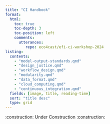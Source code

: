 ```yaml
---
title: "CI Handbook"
format:
  html:
    toc: true
    toc-depth: 3
    toc-position: left
    comments:
      utterances:
         repo: eco4cast/efi-ci-workshop-2024
listing: 
  contents: 
    - "model-output-standards.qmd"
    - "design_justice.qmd" 
    - "workflow_design.qmd" 
    - "modularity.qmd" 
    - "data_format.qmd" 
    - "cloud_computing.qmd" 
    - "continuous_integration.qmd" 
  fields: [image, title, reading-time] 
  sort: "title desc" 
  type: grid
---
```



:construction: Under Construction :construction: 
